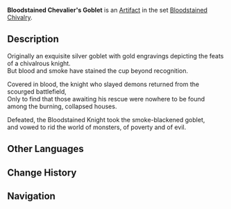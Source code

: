 {{Artifact Infobox
|image = Item Bloodstained Chevalier's Goblet.png
|set   = Bloodstained Chivalry
|piece = Goblet of Eonothem
}}
{{Description|The dark metallic vessel owned by the Bloodstained Knight. Its exterior has been stained as black as the night by smoke and coagulated blood.}}
'''Bloodstained Chevalier's Goblet''' is an [[Artifact]] in the set [[Bloodstained Chivalry]].

==Description==
Originally an exquisite silver goblet with gold engravings depicting the feats of a chivalrous knight.<br />But blood and smoke have stained the cup beyond recognition.

Covered in blood, the knight who slayed demons returned from the scourged battlefield,<br />Only to find that those awaiting his rescue were nowhere to be found among the burning, collapsed houses.

Defeated, the Bloodstained Knight took the smoke-blackened goblet,<br />and vowed to rid the world of monsters, of poverty and of evil.

==Other Languages==
{{Other Languages
|en      = Bloodstained Chevalier's Goblet
|zhs     = 染血骑士之杯
|zhs_rm  = Rǎnxuè Qíshì zhī Bēi
|zht     = 染血騎士之杯
|zht_rm  = Rǎnxiě Qíshì zhī Bēi
|zh_tl   = Bloodstained Knight's Cup
|ja      = 血染めの騎士のコップ
|ja_rm   = Chizome no Kishi no Koppu
|ja_tl   = Bloodstained Knight's Cup
|ko      = 피에 물든 기사의 술잔
|ko_rm   = Pi-e Muldeun Gisa-ui Suljan
|ko_tl   = Bloodstained Knight's Golbet
|es      = Cáliz del Caballero Sanguinario
|es_tl   = Goblet of the Bloodthirsty Knight
|fr      = Coupe du chevalier ensanglantée
|fr_tl   = Goblet of the Bloodstained Knight
|ru      = Кубок рыцаря крови
|ru_tl   = 
|th      = Bloodstained Chevalier's Goblet
|vi      = Ly Kỵ Sĩ Nhuốm Máu
|vi_tl   = 
|de      = Kelch des Blutbefleckten
|de_tl   = Goblet of the Bloodstained
|id      = Goblet of Bloodstained Chevalier
|pt      = Cálice do Cavaleiro Sanguinário
|pt_tl   = 
}}

==Change History==
{{Change History|1.0}}

==Navigation==
{{Artifact Set Navbox|Bloodstained Chivalry}}